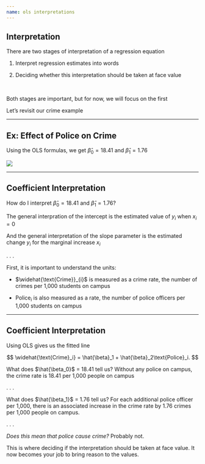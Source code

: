 ```yaml
---
name: ols interpretations
---
```


## Interpretation

There are [two stages]{.h} of interpretation of a regression equation

1. Interpret regression estimates into words

2. Deciding whether this interpretation should be taken at face value

<br>

Both stages are important, but for now, we will focus on the first

Let's revisit our crime example

---

## Ex: Effect of Police on Crime

Using the OLS formulas, we get $\hat{\beta}_{0} = 18.41$ and $\hat{\beta}_{1} = 1.76$

![](images/interpretation-ex.png){fig-align="center"}

---

## Coefficient Interpretation

How do I interpret $\hat{\beta}_{0} = 18.41$ and $\hat{\beta}_{1} = 1.76$?

The [general interpration]{.hi} of the intercept is the estimated value of $y_{i}$ when $x_{i} = 0$

And the [general interpretation]{.hi} of the slope parameter is the estimated change $y_{i}$ for the marginal increase $x_{i}$

. . .

[First]{.h}, it is important to understand the units:

- $\widehat{\text{Crime}}_{i}$ is measured as a crime [rate]{.hi}, the number of crimes per 1,000 students on campus

- $\text{Police}_{i}$ is also measured as a [rate]{.hi}, the number of police officers per 1,000 students on campus

---

## Coefficient Interpretation

Using OLS gives us the fitted line

$$
 \widehat{\text{Crime}_i} = \hat{\beta}_1 + \hat{\beta}_2\text{Police}_i.
$$

What does $\hat{\beta_0}$ [=]{.mono} $18.41$ tell us? [Without any police on campus, the crime rate is $18.41$ per 1,000 people on campus]{.note .fragment}

. . .

What does $\hat{\beta_1}$ [=]{.mono} $1.76$ tell us? [For each additional police officer per 1,000, there is an associated increase in the crime rate by $1.76$ crimes per 1,000 people on campus.]{.note .fragment}

. . .

_Does this mean that police [cause]{.note} crime?_ [Probably not.]{.fragment}

[This is where deciding if the interpretation should be taken at face value. It now becomes your job to bring reason to the values.]{.fragment}